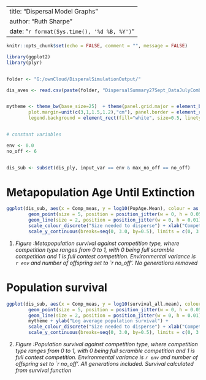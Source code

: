 
---
title: "Dispersal Model Graphs"
author: "Ruth Sharpe"
date: "`r format(Sys.time(), '%d %B, %Y')`"
---

```{r docSettings, include = FALSE}
knitr::opts_chunk$set(echo = FALSE, comment = "", message = FALSE)

library(ggplot2)
library(plyr)


folder <- "G:/ownCloud/DisperalSimulationOutput/"

dis_aves <- read.csv(paste(folder, "DispersalSummary27Sept_DataJulyCombine.csv", sep = ""))


mytheme <- theme_bw(base_size=25)  + theme(panel.grid.major = element_blank(), panel.grid.minor = element_blank(), panel.margin= unit(0.75, "lines"),
		plot.margin=unit(c(3,1,1.5,1.2),"cm"), panel.border = element_rect(fill = NA, colour = "black", linetype=1, size = 1), legend.position="bottom", 
		legend.background = element_rect(fill="white", size=0.5, linetype="solid", colour ="black"), legend.text=element_text(size=15))


# constant variables

env <- 0.0
no_off <- 6 


dis_sub <- subset(dis_ply, input_var == env & max_no_off == no_off)

```



Metapopulation Age Until Extinction
=====

```{r metapop, fig.height=12, fig.width=14}



ggplot(dis_sub, aes(x = Comp_meas, y = log10(PopAge.Mean), colour = as.factor(ad_dsp_fd))) + 
		geom_point(size = 5, position = position_jitter(w = 0, h = 0.05)) + 
		geom_line(size = 2, position = position_jitter(w = 0, h = 0.01)) + mytheme + ylab("Log max metapopulation age") + 
		scale_colour_discrete("Size needed to disperse") + xlab("Competition measure") +
		scale_y_continuous(breaks=seq(0, 3.0, by=0.5), limits = c(0, 3.0))


```

(@) _Figure :Metapopulation survival against competition type, where competition
type ranges from 0 to 1, with 0 being full scramble competition and 1 is full
contest competition. Environmental variance is `r env` and number of offspring
set to `r no_off'. No generations removed_



Population survival
=====

```{r popSurv, fig.height=12, fig.width=14}

ggplot(dis_sub, aes(x = Comp_meas, y = log10(survival_all.mean), colour = as.factor(ad_dsp_fd))) + 
		geom_point(size = 5, position = position_jitter(w = 0, h = 0.05)) + 
		geom_line(size = 2, position = position_jitter(w = 0, h = 0.01)) + 
		mytheme + ylab("Log average population survival") + 
		scale_colour_discrete("Size needed to disperse") + xlab("Competition measure") +
		scale_y_continuous(breaks=seq(0, 3.0, by=0.5), limits = c(0, 3.0))


```

(@) _Figure :Population survival against competition type, where competition
type ranges from 0 to 1, with 0 being full scramble competition and 1 is full
contest competition. Environmental variance is `r env` and number of offspring
set to `r no_off'. All generations included. Survival calculated from survival
function_

